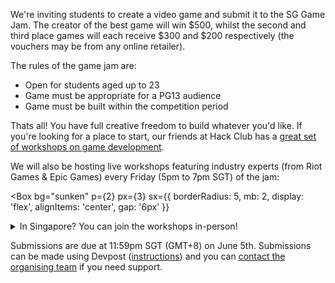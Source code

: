 
We're inviting students to create a video game and submit it to the SG Game Jam. The creator of the best game will win $500, whilst the second and third place games will each receive $300 and $200 respectively (the vouchers may be from any online retailer).

The rules of the game jam are:

- Open for students aged up to 23
- Game must be appropriate for a PG13 audience
- Game must be built within the competition period

Thats all! You have full creative freedom to build whatever you'd like. If you're looking for a place to start, our friends at Hack Club has a [great set of workshops on game development](https://workshops.hackclub.com/#games).

We will also be hosting live workshops featuring industry experts (from Riot Games & Epic Games) every Friday (5pm to 7pm SGT) of the jam:

<Workshop name="TBC Workshop #1" date="13th May" />

<Workshop name="TBC Workshop #2" date="20th May" />

<Workshop name="TBC Workshop #3" date="27th May" />

<Workshop name="TBC Workshop #4" date="3rd June" />

<Box
  bg="sunken"
  p={2}
  px={3}
  sx={{
    borderRadius: 5,
    mb: 2,
    display: 'flex',
    alignItems: 'center',
    gap: '6px'
  }}
>
  <details>
    <summary>In Singapore? You can join the workshops in-person!</summary>
    <hr />
    The workshops will be hosted at XCL World Academy Singapore (2 Yishun Street
    42, Singapore 768039). The public is welcome to travel to the school and
    participate in the workshops. Free food and drink will be provided as well
    as support on games.
  </details>
</Box>

Submissions are due at 11:59pm SGT (GMT+8) on June 5th. Submissions can be made using Devpost ([instructions](https://help.devpost.com/hc/en-us/articles/360054999651-How-to-enter-a-submission)) and you can [contact the organising team](mailto:contact@innovationcircuit.com) if you need support.
